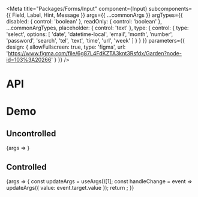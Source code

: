 
<Meta
  title="Packages/Forms/Input"
  component={Input}
  subcomponents={{ Field, Label, Hint, Message }}
  args={{
    ...commonArgs
  }}
  argTypes={{
    disabled: { control: 'boolean' },
    readOnly: { control: 'boolean' },
    ...commonArgTypes,
    placeholder: { control: 'text' },
    type: {
      control: {
        type: 'select',
        options: [
          'date',
          'datetime-local',
          'email',
          'month',
          'number',
          'password',
          'search',
          'tel',
          'text',
          'time',
          'url',
          'week'
        ]
      }
    }
  }}
  parameters={{
    design: {
      allowFullscreen: true,
      type: 'figma',
      url: 'https://www.figma.com/file/6g87L4FdKZTA3knt3Rsfdx/Garden?node-id=103%3A20266'
    }
  }}
/>

# API

<ArgsTable />

# Demo

## Uncontrolled

<Canvas>
  <Story name="Uncontrolled" args={{ placeholder: 'Placeholder' }}>
    {args => <InputStory {...args} />}
  </Story>
</Canvas>

## Controlled

<Canvas>
  <Story name="Controlled" args={{ value: 'Value' }}>
    {args => {
      const updateArgs = useArgs()[1];
      const handleChange = event => updateArgs({ value: event.target.value });
      return <InputStory {...args} onChange={handleChange} />;
    }}
  </Story>
</Canvas>
